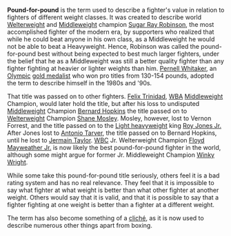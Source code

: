 '''Pound-for-pound''' is the term used to describe a fighter's value in relation to fighters of different weight classes. It was created to describe world [[Welterweight]] and [[Middleweight]] champion [[Sugar Ray Robinson]], the most accomplished fighter of the modern era, by supporters who realized that while he could beat anyone in his own class, as a Middleweight he would not be able to beat a Heavyweight. Hence, Robinson was called the pound-for-pound best without being expected to best much larger fighters, under the belief that he as a Middleweight was still a better quality fighter than any fighter fighting at heavier or lighter weights than him. [[Pernell Whitaker]], an [[Olympics|Olympic]] [[gold medalist]] who won pro titles from 130-154 pounds, adopted the term to describe himself in the 1980s and '90s. 

That title was passed on to other fighters. [[Felix Trinidad]], [[WBA]] [[Middleweight]] Champion, would later hold the title, but after his loss to undisputed [[Middleweight]] Champion [[Bernard Hopkins]] the title passed on to [[Welterweight]] Champion [[Shane Mosley]]. Mosley, however, lost to Vernon Forrest, and the title passed on to the [[Light heavyweight]] king [[Roy Jones Jr.]] After Jones lost to [[Antonio Tarver]], the title passed on to Bernard Hopkins, until he lost to [[Jermain Taylor]]. [[WBC]] Jr. Welterweight Champion [[Floyd Mayweather Jr.]] is now likely the best pound-for-pound fighter in the world, although some might argue for former Jr. Middleweight Champion [[Winky Wright]].

While some take this pound-for-pound title seriously, others feel it is a bad rating system and has no real relevance. They feel that it is impossible to say what fighter at what weight is better than what other fighter at another weight. Others would say that it is valid, and that it is possible to say that a fighter fighting at one weight is better than a fighter at a different weight.

The term has also become something of a [[cliché]], as it is now used to describe numerous other things apart from boxing.